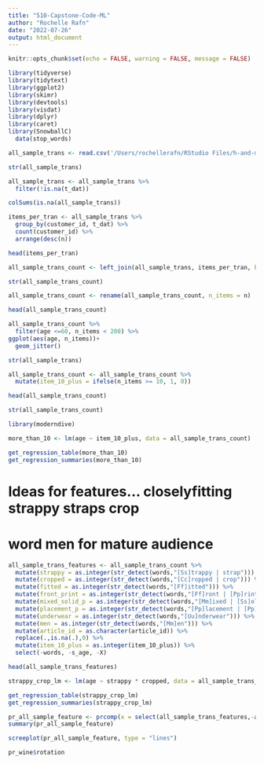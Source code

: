 ```yaml
---
title: "510-Capstone-Code-ML"
author: "Rochelle Rafn"
date: "2022-07-26"
output: html_document
---
```


```r
knitr::opts_chunk$set(echo = FALSE, warning = FALSE, message = FALSE)
```

```r
library(tidyverse)
library(tidytext)
library(ggplot2)
library(skimr)
library(devtools)
library(visdat)
library(dplyr)
library(caret)
library(SnowballC)
  data(stop_words)

all_sample_trans <- read.csv('/Users/rochellerafn/RStudio Files/h-and-m-personalized-fashion-recommendations/all_sample_transactions')
```

```r
str(all_sample_trans)
```

```r
all_sample_trans <- all_sample_trans %>%
  filter(!is.na(t_dat))

colSums(is.na(all_sample_trans))
```

```r
items_per_tran <- all_sample_trans %>%
  group_by(customer_id, t_dat) %>%
  count(customer_id) %>%
  arrange(desc(n))

head(items_per_tran)
```


```r
all_sample_trans_count <- left_join(all_sample_trans, items_per_tran, by= c("customer_id", "t_dat"))

str(all_sample_trans_count)
```

```r
all_sample_trans_count <- rename(all_sample_trans_count, n_items = n)

head(all_sample_trans_count)
```

```r
all_sample_trans_count %>%
  filter(age <=60, n_items < 200) %>%
ggplot(aes(age, n_items))+
  geom_jitter()
```

```r
str(all_sample_trans)
```

```r
all_sample_trans_count <- all_sample_trans_count %>%
  mutate(item_10_plus = ifelse(n_items >= 10, 1, 0))

head(all_sample_trans_count)
```

```r
str(all_sample_trans_count)
```

```r
library(moderndive)

more_than_10 <- lm(age ~ item_10_plus, data = all_sample_trans_count)

get_regression_table(more_than_10)
get_regression_summaries(more_than_10)
```

# Ideas for features... closelyfitting strappy straps crop
# word men for mature audience


```r
all_sample_trans_features <- all_sample_trans_count %>%
  mutate(strappy = as.integer(str_detect(words,"[Ss]trappy | strap"))) %>% 
  mutate(cropped = as.integer(str_detect(words,"[Cc]ropped | crop"))) %>%
  mutate(fitted = as.integer(str_detect(words,"[Ff]itted"))) %>%
  mutate(front_print = as.integer(str_detect(words,"[Ff]ront | [Pp]rint"))) %>%
  mutate(mixed_solid_p = as.integer(str_detect(words,"[Mm]ixed | [Ss]olid | [Pp]rint"))) %>%
  mutate(placement_p = as.integer(str_detect(words,"[Pp]lacement | [Pp]rint"))) %>%
  mutate(underwear = as.integer(str_detect(words,"[Uu]nderwear"))) %>%
  mutate(men = as.integer(str_detect(words,"[Mm]en"))) %>%
  mutate(article_id = as.character(article_id)) %>%
  replace(.,is.na(.),0) %>%
  mutate(item_10_plus = as.integer(item_10_plus)) %>%
  select(-words, -s_age, -X)

head(all_sample_trans_features)
```

```r
strappy_crop_lm <- lm(age ~ strappy * cropped, data = all_sample_trans_features)

get_regression_table(strappy_crop_lm)
get_regression_summaries(strappy_crop_lm)
```



```r
pr_all_sample_feature <- prcomp(x = select(all_sample_trans_features,-age), scale = T, center = T)
summary(pr_all_sample_feature)
```

```r
screeplot(pr_all_sample_feature, type = "lines")
```

```r
pr_wine$rotation
```


